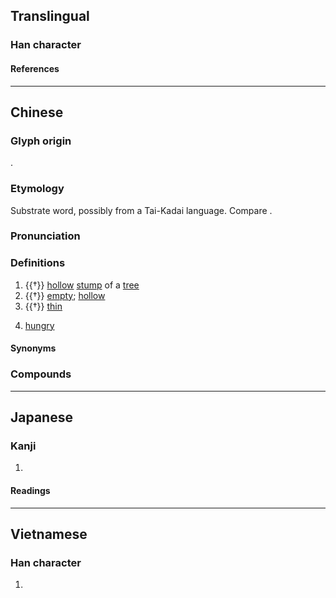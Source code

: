 {{character info/new}}
==Translingual==

===Han character===
{{Han char|rn=75|rad=木|as=05|sn=9|four=46927|canj=DRMS|ids=⿰木号}}

====References====
{{Han ref|kx=0517.090|dkj=14585|dj=0905.050|hdz=21182.020|uh=67B5}}

----

==Chinese==
{{zh-forms}}

===Glyph origin===
{{Han etym}}
{{Han compound|木|号|ls=psc|c1=s|c2=p}}.

===Etymology===
Substrate word, possibly from a Tai-Kadai language. Compare {{cog|th|หิว||hungry}}.

===Pronunciation===
{{zh-pron
|m=xiāo
|c=hiu1
|md=ĕu/hiĕu
|md_note=ĕu - vernacular (“hungry”); hiĕu - literary
|mn=ml:hiau/iau
|mn_note=hiau - literary; iau - vernacular
|mn-t=iao1/iou1
|mn-t_note=iao1 - Shantou; iou1 - Chaozhou
|h=pfs=yâu
|w=1xiau
|mc=y
|oc=y
|ma=
|cat=n,a
}}

===Definitions===
{{zh-hanzi}}

# {{†}} [[hollow]] [[stump]] of a [[tree]]
# {{†}} [[empty]]; [[hollow]]
# {{†}} {{lb|zh|of silk}} [[thin]]
# {{lb|zh|literary|or|Hakka|Min}} [[hungry]]

====Synonyms====
{{zh-dial|餓}}

===Compounds===
{{zh-der|枵腹從公|枵腹|枵腸轆轆|枵腹重趼|枵然|腹枵}}

----

==Japanese==

===Kanji===
{{ja-kanji|grade=|rs=木05}}

# {{defn|lang=ja|sort=木05}}

====Readings====
{{ja-readings
|on=きょう
|kun=うつろ
}}

----

==Vietnamese==

===Han character===
{{vi-readings|rs=木05|reading=hèo}}

# {{defn|lang=vi|sort=木05}}